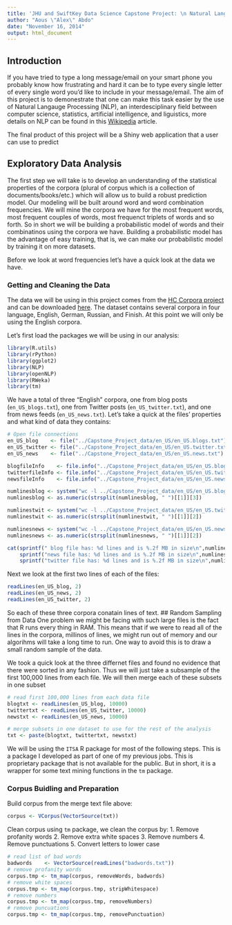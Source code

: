 ```yaml
---
title: 'JHU and SwiftKey Data Science Capstone Project: \n Natural Language Proecssing'
author: "Aous \"Alex\" Abdo"
date: "November 16, 2014"
output: html_document
---
```


## Introduction
If you have tried to type a long message/email on your smart phone you probably know how frustrating and hard it can be to type every single letter of every single word you'd like to include in your message/email. The aim of this project is to demonestrate that one can make this task easier by the use of Natural Langauge Processing (NLP), an interdesciplinary field between computer science, statistics, artificial intelligence, and liguistics, more details on NLP can be found in this [Wikipedia](http://en.wikipedia.org/wiki/Natural_language_processing) article.

The final product of this project will be a Shiny web application that a user can use to predict 

## Exploratory Data Analysis
The first step we will take is to develop an understanding of the statistical properties of the corpora (plural of corpus which is a collection of documents/books/etc.) which will allow us to build a robust prediction model. Our modeling will be built around word and word combination frequencies. We will mine the corpora we have for the most frequent words, most frequent couples of words, most frequenct triplets of words and so forth. So in short we will be building a probabilistic model of words and their combinatinos using the corpora we have. Building a probabilistic model has the advantage of easy training, that is, we can make our probabilistic model by training it on more datasets. 

Before we look at word frequencies let's have a quick look at the data we have.

### Getting and Cleaning the Data
The data we will be using in this project comes from the [HC Corpora project](www.corpora.heliohost.org) and can be downloaded [here](https://d396qusza40orc.cloudfront.net/dsscapstone/dataset/Coursera-SwiftKey.zip). The dataset contains several corpora in four language, English, German, Russian, and Finish. At this point we will only be using the English corpora. 

Let's first load the packages we will be using in our analysis:
```r
library(R.utils)
library(rPython)
library(ggplot2) 
library(NLP) 
library(openNLP) 
library(RWeka) 
library(tm)
```
We have a total of three "English" corpora, one from blog posts (`en_US_blogs.txt`), one from Twitter posts (`en_US_twitter.txt`), and one from news feeds (`en_US_news.txt`). Let's take a quick at the files' properties and what kind of data they contains:

```r
# Open file connections
en_US_blog    <- file("../Capstone_Project_data/en_US/en_US.blogs.txt")
en_US_twitter <- file("../Capstone_Project_data/en_US/en_US.twitter.txt")
en_US_news    <- file("../Capstone_Project_data/en_US/en_US.news.txt")

blogfileInfo    <- file.info("../Capstone_Project_data/en_US/en_US.blogs.txt")
twitterfileInfo <- file.info("../Capstone_Project_data/en_US/en_US.twitter.txt")
newsfileInfo    <- file.info("../Capstone_Project_data/en_US/en_US.news.txt")

numlinesblog <- system("wc -l ../Capstone_Project_data/en_US/en_US.blogs.txt", intern = TRUE)
numlinesblog <- as.numeric(strsplit(numlinesblog, " ")[[1]][3])

numlinestwit <- system("wc -l ../Capstone_Project_data/en_US/en_US.twitter.txt", intern = TRUE)
numlinestwit <- as.numeric(strsplit(numlinestwit, " ")[[1]][2])

numlinesnews <- system("wc -l ../Capstone_Project_data/en_US/en_US.news.txt", intern = TRUE)
numlinesnews <- as.numeric(strsplit(numlinesnews, " ")[[1]][2])

cat(sprintf(" blog file has: %d lines and is %.2f MB in size\n",numlinesblog, blogfileInfo$size/1e6), 
    sprintf("news file has: %d lines and is %.2f MB in size\n",numlinesnews, twitterfileInfo$size/1e6),
    sprintf("twitter file has: %d lines and is %.2f MB in size\n",numlinestwit, newsfileInfo$size/1e6))
```

Next we look at the first two lines of each of the files:
```r
readLines(en_US_blog, 2)
readLines(en_US_news, 2)
readLines(en_US_twitter, 2)
```

So each of these three corpora conatain lines of text. 
## Random Sampling from Data
One problem we might be facing with such large files is the fact that R runs every thing in RAM. This means that if we were to read all of the lines in the corpora, millinos of lines, we might run out of memory and our algorihms will take a long time to run. One way to avoid this is to draw a small random sample of the data. 

We took a quick look at the three differnet files and found no evidence that there were sorted in any fashion. Thus we will just take a subsample of the first 100,000 lines from each file. We will then merge each of these subsets in one subset

```r
# read first 100,000 lines from each data file
blogtxt <- readLines(en_US_blog, 10000)
twittertxt <- readLines(en_US_twitter, 10000)
newstxt <- readLines(en_US_news, 10000)

# merge subsets in one dataset to use for the rest of the analysis
txt <- paste(blogtxt, twittertxt, newstxt)
```

We will be using the `ITSA` R package for most of the following steps. This is a package I developed as part of one of my previous jobs. This is proprietary package that is not available for the public. But in short, it is a wrapper for some text mining functions in the `tm` package. 

### Corpus Buidling and Preparation
Build corpus from the merge text file above: 

```r
corpus <- VCorpus(VectorSource(txt))
```

Clean corpus using `tm` package, we clean the corpus by: 
1. Remove profanity words
2. Remove extra white spaces
3. Remove numbers
4. Remove punctuations
5. Convert letters to lower case

```r
# read list of bad words
badwords    <- VectorSource(readLines("badwords.txt"))
# remove profanity words
corpus.tmp <- tm_map(corpus, removeWords, badwords) 
# remove white spaces
corpus.tmp <- tm_map(corpus.tmp, stripWhitespace)
# remove numbers
corpus.tmp <- tm_map(corpus.tmp, removeNumbers)
# remove puncuations
corpus.tmp <- tm_map(corpus.tmp, removePunctuation)
```
